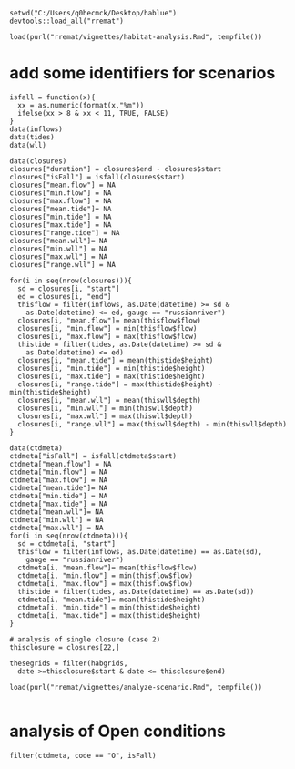 ```
setwd("C:/Users/q0hecmck/Desktop/hablue")
devtools::load_all("rremat")

load(purl("rremat/vignettes/habitat-analysis.Rmd", tempfile())  
```

# add some identifiers for scenarios

```
isfall = function(x){
  xx = as.numeric(format(x,"%m"))
  ifelse(xx > 8 & xx < 11, TRUE, FALSE)
}
data(inflows)
data(tides)
data(wll)

data(closures)
closures["duration"] = closures$end - closures$start
closures["isFall"] = isfall(closures$start)
closures["mean.flow"] = NA
closures["min.flow"] = NA
closures["max.flow"] = NA
closures["mean.tide"]= NA
closures["min.tide"] = NA
closures["max.tide"] = NA
closures["range.tide"] = NA
closures["mean.wll"]= NA
closures["min.wll"] = NA
closures["max.wll"] = NA
closures["range.wll"] = NA

for(i in seq(nrow(closures))){
  sd = closures[i, "start"]
  ed = closures[i, "end"]
  thisflow = filter(inflows, as.Date(datetime) >= sd & 
    as.Date(datetime) <= ed, gauge == "russianriver")
  closures[i, "mean.flow"]= mean(thisflow$flow)
  closures[i, "min.flow"] = min(thisflow$flow)
  closures[i, "max.flow"] = max(thisflow$flow) 
  thistide = filter(tides, as.Date(datetime) >= sd & 
    as.Date(datetime) <= ed)  
  closures[i, "mean.tide"] = mean(thistide$height)
  closures[i, "min.tide"] = min(thistide$height)
  closures[i, "max.tide"] = max(thistide$height)
  closures[i, "range.tide"] = max(thistide$height) - min(thistide$height)
  closures[i, "mean.wll"] = mean(thiswll$depth)
  closures[i, "min.wll"] = min(thiswll$depth)
  closures[i, "max.wll"] = max(thiswll$depth)
  closures[i, "range.wll"] = max(thiswll$depth) - min(thiswll$depth)
}

data(ctdmeta)
ctdmeta["isFall"] = isfall(ctdmeta$start)
ctdmeta["mean.flow"] = NA
ctdmeta["min.flow"] = NA
ctdmeta["max.flow"] = NA
ctdmeta["mean.tide"]= NA
ctdmeta["min.tide"] = NA
ctdmeta["max.tide"] = NA
ctdmeta["mean.wll"]= NA
ctdmeta["min.wll"] = NA
ctdmeta["max.wll"] = NA
for(i in seq(nrow(ctdmeta))){
  sd = ctdmeta[i, "start"]
  thisflow = filter(inflows, as.Date(datetime) == as.Date(sd), 
    gauge == "russianriver")
  ctdmeta[i, "mean.flow"]= mean(thisflow$flow)
  ctdmeta[i, "min.flow"] = min(thisflow$flow)
  ctdmeta[i, "max.flow"] = max(thisflow$flow) 
  thistide = filter(tides, as.Date(datetime) == as.Date(sd))
  ctdmeta[i, "mean.tide"]= mean(thistide$height)
  ctdmeta[i, "min.tide"] = min(thistide$height)
  ctdmeta[i, "max.tide"] = max(thistide$height)   
}

# analysis of single closure (case 2)
thisclosure = closures[22,]

thesegrids = filter(habgrids, 
  date >=thisclosure$start & date <= thisclosure$end)

load(purl("rremat/vignettes/analyze-scenario.Rmd", tempfile())  
  
```


# analysis of Open conditions

```
filter(ctdmeta, code == "O", isFall)

```



